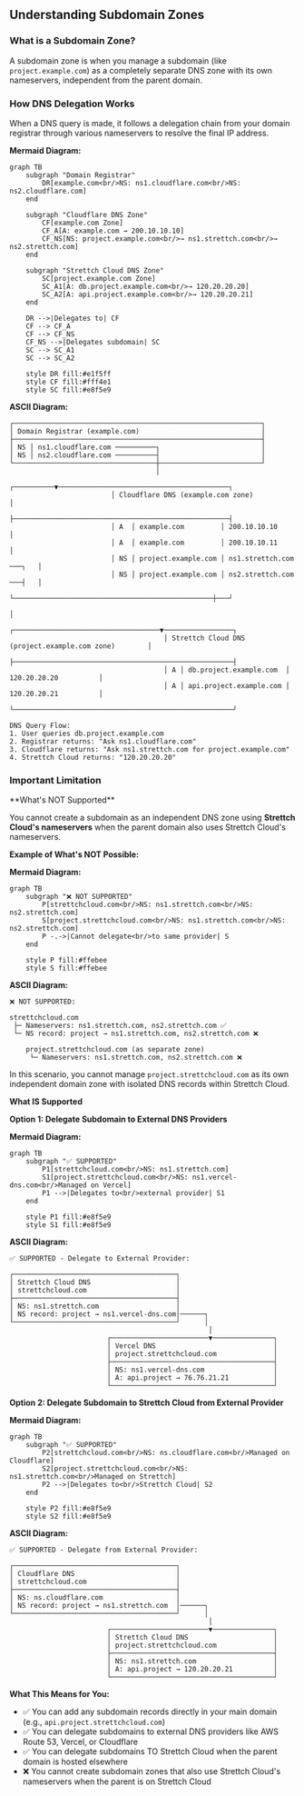 ## Understanding Subdomain Zones

### What is a Subdomain Zone?

A subdomain zone is when you manage a subdomain (like `project.example.com`) as a completely separate DNS zone with its own nameservers, independent from the parent domain.

### How DNS Delegation Works

When a DNS query is made, it follows a delegation chain from your domain registrar through various nameservers to resolve the final IP address.

**Mermaid Diagram:**

```mermaid
graph TB
    subgraph "Domain Registrar"
        DR[example.com<br/>NS: ns1.cloudflare.com<br/>NS: ns2.cloudflare.com]
    end

    subgraph "Cloudflare DNS Zone"
        CF[example.com Zone]
        CF_A[A: example.com → 200.10.10.10]
        CF_NS[NS: project.example.com<br/>→ ns1.strettch.com<br/>→ ns2.strettch.com]
    end

    subgraph "Strettch Cloud DNS Zone"
        SC[project.example.com Zone]
        SC_A1[A: db.project.example.com<br/>→ 120.20.20.20]
        SC_A2[A: api.project.example.com<br/>→ 120.20.20.21]
    end

    DR -->|Delegates to| CF
    CF --> CF_A
    CF --> CF_NS
    CF_NS -->|Delegates subdomain| SC
    SC --> SC_A1
    SC --> SC_A2

    style DR fill:#e1f5ff
    style CF fill:#fff4e1
    style SC fill:#e8f5e9
```

**ASCII Diagram:**

```
┌─────────────────────────────────────────────────────────────┐
│ Domain Registrar (example.com)                              │
├─────────────────────────────────────────────────────────────┤
│ NS │ ns1.cloudflare.com ──────────┐                         │
│ NS │ ns2.cloudflare.com ──────────┤                         │
└───────────────────────────────────┼─────────────────────────┘
                                    │
                         ┌──────────▼──────────────────────────────────────────┐
                         │ Cloudflare DNS (example.com zone)                   │
                         ├─────────────────────────────────────────────────────┤
                         │ A  │ example.com         │ 200.10.10.10            │
                         │ A  │ example.com         │ 200.10.10.11            │
                         │ NS │ project.example.com │ ns1.strettch.com ───┐   │
                         │ NS │ project.example.com │ ns2.strettch.com ───┤   │
                         └─────────────────────────────────────────────────┼───┘
                                                                           │
                                      ┌────────────────────────────────────▼─────────────────┐
                                      │ Strettch Cloud DNS (project.example.com zone)        │
                                      ├──────────────────────────────────────────────────────┤
                                      │ A │ db.project.example.com  │ 120.20.20.20          │
                                      │ A │ api.project.example.com │ 120.20.20.21          │
                                      └──────────────────────────────────────────────────────┘

DNS Query Flow:
1. User queries db.project.example.com
2. Registrar returns: "Ask ns1.cloudflare.com"
3. Cloudflare returns: "Ask ns1.strettch.com for project.example.com"
4. Strettch Cloud returns: "120.20.20.20"
```

### Important Limitation

<Warning>
**What's NOT Supported**

You cannot create a subdomain as an independent DNS zone using **Strettch Cloud's nameservers** when the parent domain also uses Strettch Cloud's nameservers.

**Example of What's NOT Possible:**

**Mermaid Diagram:**
```mermaid
graph TB
    subgraph "❌ NOT SUPPORTED"
        P[strettchcloud.com<br/>NS: ns1.strettch.com<br/>NS: ns2.strettch.com]
        S[project.strettchcloud.com<br/>NS: ns1.strettch.com<br/>NS: ns2.strettch.com]
        P -.->|Cannot delegate<br/>to same provider| S
    end

    style P fill:#ffebee
    style S fill:#ffebee
```

**ASCII Diagram:**
```
❌ NOT SUPPORTED:

strettchcloud.com
 ├─ Nameservers: ns1.strettch.com, ns2.strettch.com ✅
 └─ NS record: project → ns1.strettch.com, ns2.strettch.com ❌

    project.strettchcloud.com (as separate zone)
     └─ Nameservers: ns1.strettch.com, ns2.strettch.com ❌
```

In this scenario, you cannot manage `project.strettchcloud.com` as its own independent domain zone with isolated DNS records within Strettch Cloud.

**What IS Supported**

**Option 1: Delegate Subdomain to External DNS Providers**

**Mermaid Diagram:**
```mermaid
graph TB
    subgraph "✅ SUPPORTED"
        P1[strettchcloud.com<br/>NS: ns1.strettch.com]
        S1[project.strettchcloud.com<br/>NS: ns1.vercel-dns.com<br/>Managed on Vercel]
        P1 -->|Delegates to<br/>external provider| S1
    end

    style P1 fill:#e8f5e9
    style S1 fill:#e8f5e9
```

**ASCII Diagram:**
```
✅ SUPPORTED - Delegate to External Provider:

┌────────────────────────────────────────┐
│ Strettch Cloud DNS                     │
│ strettchcloud.com                      │
├────────────────────────────────────────┤
│ NS: ns1.strettch.com                   │
│ NS record: project → ns1.vercel-dns.com│──────┐
└────────────────────────────────────────┘      │
                                                 │
                        ┌────────────────────────▼───────────────┐
                        │ Vercel DNS                             │
                        │ project.strettchcloud.com              │
                        ├────────────────────────────────────────┤
                        │ NS: ns1.vercel-dns.com                 │
                        │ A: api.project → 76.76.21.21           │
                        └────────────────────────────────────────┘
```

**Option 2: Delegate Subdomain to Strettch Cloud from External Provider**

**Mermaid Diagram:**
```mermaid
graph TB
    subgraph "✅ SUPPORTED"
        P2[strettchcloud.com<br/>NS: ns.cloudflare.com<br/>Managed on Cloudflare]
        S2[project.strettchcloud.com<br/>NS: ns1.strettch.com<br/>Managed on Strettch]
        P2 -->|Delegates to<br/>Strettch Cloud| S2
    end

    style P2 fill:#e8f5e9
    style S2 fill:#e8f5e9
```

**ASCII Diagram:**
```
✅ SUPPORTED - Delegate from External Provider:

┌────────────────────────────────────────┐
│ Cloudflare DNS                         │
│ strettchcloud.com                      │
├────────────────────────────────────────┤
│ NS: ns.cloudflare.com                  │
│ NS record: project → ns1.strettch.com  │──────┐
└────────────────────────────────────────┘      │
                                                 │
                        ┌────────────────────────▼───────────────┐
                        │ Strettch Cloud DNS                     │
                        │ project.strettchcloud.com              │
                        ├────────────────────────────────────────┤
                        │ NS: ns1.strettch.com                   │
                        │ A: api.project → 120.20.20.21          │
                        └────────────────────────────────────────┘
```

**What This Means for You:**

- ✅ You can add any subdomain records directly in your main domain (e.g., `api.project.strettchcloud.com`)
- ✅ You can delegate subdomains to external DNS providers like AWS Route 53, Vercel, or Cloudflare
- ✅ You can delegate subdomains TO Strettch Cloud when the parent domain is hosted elsewhere
- ❌ You cannot create subdomain zones that also use Strettch Cloud's nameservers when the parent is on Strettch Cloud
</Warning>
